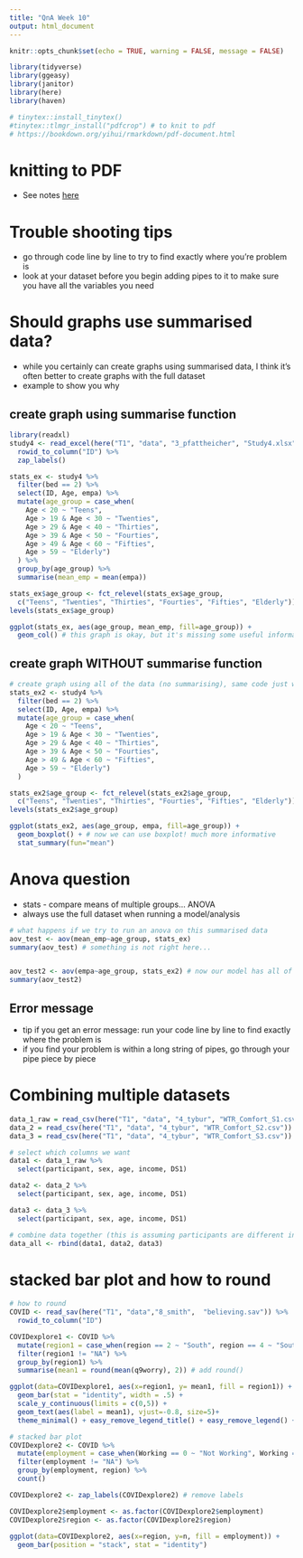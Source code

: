 ```yaml
---
title: "QnA Week 10"
output: html_document
---
```


```r
knitr::opts_chunk$set(echo = TRUE, warning = FALSE, message = FALSE)
```

```r
library(tidyverse)
library(ggeasy)
library(janitor)
library(here)
library(haven)

# tinytex::install_tinytex()
#tinytex::tlmgr_install("pdfcrop") # to knit to pdf
# https://bookdown.org/yihui/rmarkdown/pdf-document.html
```

# knitting to PDF
- See notes [here](https://rpubs.com/jsloane/knit_pdf_word)

# Trouble shooting tips
- go through code line by line to try to find exactly where you're problem is
- look at your dataset before you begin adding pipes to it to make sure you have all the variables you need 

# Should graphs use summarised data?

- while you certainly can create graphs using summarised data, I think it's often better to create graphs with the full dataset 
- example to show you why 

## create graph using summarise function 

```r
library(readxl)
study4 <- read_excel(here("T1", "data", "3_pfattheicher", "Study4.xlsx")) %>%
  rowid_to_column("ID") %>%
  zap_labels()

stats_ex <- study4 %>%
  filter(bed == 2) %>%
  select(ID, Age, empa) %>%
  mutate(age_group = case_when(
    Age < 20 ~ "Teens",
    Age > 19 & Age < 30 ~ "Twenties",
    Age > 29 & Age < 40 ~ "Thirties",
    Age > 39 & Age < 50 ~ "Fourties",
    Age > 49 & Age < 60 ~ "Fifties",
    Age > 59 ~ "Elderly")
  ) %>%
  group_by(age_group) %>%
  summarise(mean_emp = mean(empa))

stats_ex$age_group <- fct_relevel(stats_ex$age_group,
  c("Teens", "Twenties", "Thirties", "Fourties", "Fifties", "Elderly"))
levels(stats_ex$age_group)

ggplot(stats_ex, aes(age_group, mean_emp, fill=age_group)) +
  geom_col() # this graph is okay, but it's missing some useful information such as error bars 
```

## create graph WITHOUT summarise function 
```r
# create graph using all of the data (no summarising), same code just withouth group_by and summarise()
stats_ex2 <- study4 %>%
  filter(bed == 2) %>%
  select(ID, Age, empa) %>%
  mutate(age_group = case_when(
    Age < 20 ~ "Teens",
    Age > 19 & Age < 30 ~ "Twenties",
    Age > 29 & Age < 40 ~ "Thirties",
    Age > 39 & Age < 50 ~ "Fourties",
    Age > 49 & Age < 60 ~ "Fifties",
    Age > 59 ~ "Elderly")
  ) 

stats_ex2$age_group <- fct_relevel(stats_ex2$age_group,
  c("Teens", "Twenties", "Thirties", "Fourties", "Fifties", "Elderly"))
levels(stats_ex2$age_group)

ggplot(stats_ex2, aes(age_group, empa, fill=age_group)) +
  geom_boxplot() + # now we can use boxplot! much more informative 
  stat_summary(fun="mean")
```


# Anova question

- stats - compare means of multiple groups... ANOVA 
- always use the full dataset when running a model/analysis
```r
# what happens if we try to run an anova on this summarised data
aov_test <- aov(mean_emp~age_group, stats_ex)
summary(aov_test) # something is not right here...


aov_test2 <- aov(empa~age_group, stats_ex2) # now our model has all of the data points so this will work
summary(aov_test2)
```


## Error message 

- tip if you get an error message: run your code line by line to find exactly where the problem is 
- if you find your problem is within a long string of pipes, go through your pipe piece by piece

# Combining multiple datasets
```r
data_1_raw = read_csv(here("T1", "data", "4_tybur", "WTR_Comfort_S1.csv"))
data_2 = read_csv(here("T1", "data", "4_tybur", "WTR_Comfort_S2.csv"))
data_3 = read_csv(here("T1", "data", "4_tybur", "WTR_Comfort_S3.csv"))

# select which columns we want 
data1 <- data_1_raw %>%
  select(participant, sex, age, income, DS1)

data2 <- data_2 %>%
  select(participant, sex, age, income, DS1)

data3 <- data_3 %>%
  select(participant, sex, age, income, DS1)

# combine data together (this is assuming participants are different in each study)
data_all <- rbind(data1, data2, data3)
```

# stacked bar plot and how to round 
```r
# how to round
COVID <- read_sav(here("T1", "data","8_smith",  "believing.sav")) %>%
  rowid_to_column("ID")

COVIDexplore1 <- COVID %>%
  mutate(region1 = case_when(region == 2 ~ "South", region == 4 ~ "South", region == 3 ~ "North", TRUE ~ "NA")) %>%
  filter(region1 != "NA") %>% 
  group_by(region1) %>% 
  summarise(mean1 = round(mean(q9worry), 2)) # add round()

ggplot(data=COVIDexplore1, aes(x=region1, y= mean1, fill = region1)) + 
  geom_bar(stat = "identity", width = .5) + 
  scale_y_continuous(limits = c(0,5)) + 
  geom_text(aes(label = mean1), vjust=-0.8, size=5)+
  theme_minimal() + easy_remove_legend_title() + easy_remove_legend() + easy_x_axis_labels_size(10) + easy_y_axis_title_size(12) + easy_x_axis_title_size(12) + labs(x = "Region Divide", y = "Mean Worry", title = "Mean Worry for North vs South") + theme(plot.title = element_text(vjust = 0.5, hjust = 0.5), axis.title.y = element_text(vjust = 2))

# stacked bar plot
COVIDexplore2 <- COVID %>%
  mutate(employment = case_when(Working == 0 ~ "Not Working", Working == 1 ~ "Working", TRUE ~ "NA")) %>%
  filter(employment != "NA") %>%
  group_by(employment, region) %>%
  count()

COVIDexplore2 <- zap_labels(COVIDexplore2) # remove labels

COVIDexplore2$employment <- as.factor(COVIDexplore2$employment)
COVIDexplore2$region <- as.factor(COVIDexplore2$region)
  
ggplot(data=COVIDexplore2, aes(x=region, y=n, fill = employment)) + 
  geom_bar(position = "stack", stat = "identity")
```


